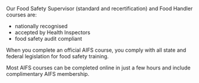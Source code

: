 Our Food Safety Supervisor (standard and recertification) and Food Handler courses are:

- nationally recognised
- accepted by Health Inspectors
- food safety audit compliant

When you complete an official AIFS course, you comply with all state and federal legislation for food safety training.

Most AIFS courses can be completed online in just a few hours and include complimentary AIFS membership.
